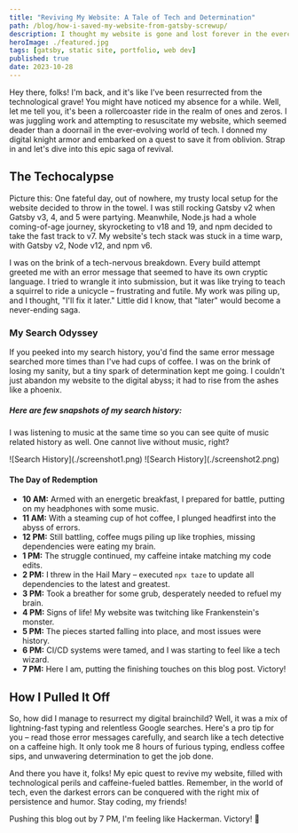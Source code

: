 ```yaml
---
title: "Reviving My Website: A Tale of Tech and Determination"
path: /blog/how-i-saved-my-website-from-gatsby-screwup/
description: I thought my website is gone and lost forever in the everchanging world of technology. I became the knight in the shining armor with dedication to salvage it. Read fully to understand what happened and how I brought back the site from the dead
heroImage: ./featured.jpg
tags: [gatsby, static site, portfolio, web dev]
published: true
date: 2023-10-28
---
```

Hey there, folks! I'm back, and it's like I've been resurrected from the technological grave! You might have noticed my absence for a while. Well, let me tell you, it's been a rollercoaster ride in the realm of ones and zeros. I was juggling work and attempting to resuscitate my website, which seemed deader than a doornail in the ever-evolving world of tech. I donned my digital knight armor and embarked on a quest to save it from oblivion. Strap in and let's dive into this epic saga of revival.

## The Techocalypse

Picture this: One fateful day, out of nowhere, my trusty local setup for the website decided to throw in the towel. I was still rocking Gatsby v2 when Gatsby v3, 4, and 5 were partying. Meanwhile, Node.js had a whole coming-of-age journey, skyrocketing to v18 and 19, and npm decided to take the fast track to v7. My website's tech stack was stuck in a time warp, with Gatsby v2, Node v12, and npm v6.

I was on the brink of a tech-nervous breakdown. Every build attempt greeted me with an error message that seemed to have its own cryptic language. I tried to wrangle it into submission, but it was like trying to teach a squirrel to ride a unicycle – frustrating and futile. My work was piling up, and I thought, "I'll fix it later." Little did I know, that "later" would become a never-ending saga.

### My Search Odyssey

If you peeked into my search history, you'd find the same error message searched more times than I've had cups of coffee. I was on the brink of losing my sanity, but a tiny spark of determination kept me going. I couldn't just abandon my website to the digital abyss; it had to rise from the ashes like a phoenix.

##### Here are few snapshots of my search history:
I was listening to music at the same time so you can see quite of music related history as well. One cannot live without music, right?

<div className="column-image">
![Search History](./screenshot1.png)
![Search History](./screenshot2.png)
</div>



#### The Day of Redemption

- **10 AM:** Armed with an energetic breakfast, I prepared for battle, putting on my headphones with some music.
- **11 AM:** With a steaming cup of hot coffee, I plunged headfirst into the abyss of errors.
- **12 PM:** Still battling, coffee mugs piling up like trophies, missing dependencies were eating my brain.
- **1 PM:** The struggle continued, my caffeine intake matching my code edits.
- **2 PM:** I threw in the Hail Mary – executed `npx taze` to update all dependencies to the latest and greatest.
- **3 PM:** Took a breather for some grub, desperately needed to refuel my brain.
- **4 PM:** Signs of life! My website was twitching like Frankenstein's monster.
- **5 PM:** The pieces started falling into place, and most issues were history.
- **6 PM:** CI/CD systems were tamed, and I was starting to feel like a tech wizard.
- **7 PM:** Here I am, putting the finishing touches on this blog post. Victory!

## How I Pulled It Off

So, how did I manage to resurrect my digital brainchild? Well, it was a mix of lightning-fast typing and relentless Google searches. Here's a pro tip for you – read those error messages carefully, and search like a tech detective on a caffeine high. It only took me 8 hours of furious typing, endless coffee sips, and unwavering determination to get the job done.

And there you have it, folks! My epic quest to revive my website, filled with technological perils and caffeine-fueled battles. Remember, in the world of tech, even the darkest errors can be conquered with the right mix of persistence and humor. Stay coding, my friends!

Pushing this blog out by 7 PM, I'm feeling like Hackerman. Victory! 🎉